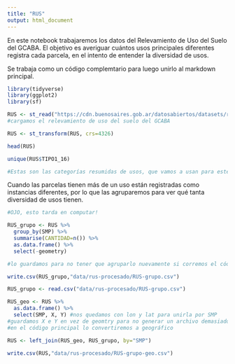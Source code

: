 ```yaml
---
title: "RUS"
output: html_document
---
```


En este notebook trabajaremos los datos del Relevamiento de Uso del Suelo del GCABA. 
El objetivo es averiguar cuántos usos principales diferentes registra cada parcela, en el intento de entender la diversidad de usos. 

Se trabaja como un código complemtario para luego unirlo al markdown principal.

```r
library(tidyverse)
library(ggplot2)
library(sf)
```


```r
RUS <- st_read("https://cdn.buenosaires.gob.ar/datosabiertos/datasets/relevamiento-usos-del-suelo/relevamiento-usos-suelo-2017.geojson") 
#cargamos el relevamiento de uso del suelo del GCABA

RUS <- st_transform(RUS, crs=4326) 
```

```r
head(RUS)
```

```r
unique(RUS$TIPO1_16)

#Estas son las categorías resumidas de usos, que vamos a usan para este trabajo
```


Cuando las parcelas tienen más de un uso están registradas como instancias diferentes, por lo que las agruparemos para ver qué tanta diversidad de usos tienen.

```r
#OJO, esto tarda en computar! 

RUS_grupo <- RUS %>% 
  group_by(SMP) %>% 
  summarise(CANTIDAD=n()) %>% 
  as.data.frame() %>% 
  select(-geometry)
```

```r
#lo guardamos para no tener que agruparlo nuevamente si corremos el código

write.csv(RUS_grupo,"data/rus-procesado/RUS-grupo.csv")
```

```r
RUS_grupo <- read.csv("data/rus-procesado/RUS-grupo.csv")
```

```r
RUS_geo <- RUS %>% 
  as.data.frame() %>% 
  select(SMP, X, Y) #nos quedamos con lon y lat para unirla por SMP
#guardamos X e Y en vez de geomtry para no generar un archivo demasiado pesado 
#en el código principal lo convertiremos a geográfico

RUS <- left_join(RUS_geo, RUS_grupo, by="SMP") 
```

```r
write.csv(RUS,"data/rus-procesado/RUS-grupo-geo.csv")
```

